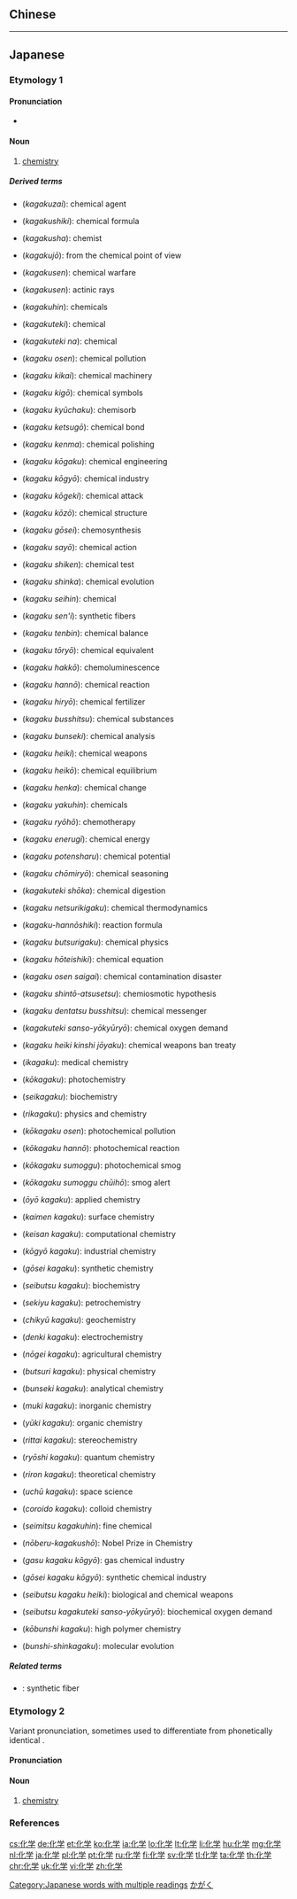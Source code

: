 {{also|化學}}
==Chinese==
{{zh-see|化學}}

----

==Japanese==
{{wikipedia|lang=ja}}

===Etymology 1===
{{ja-kanjitab|か|がく|yomi=o}}
{{suffix|化|lang=ja|tr1=[[ka]]|t1=to [[change]] into|学|tr2=[[gaku]]|t2=[[branch]] of [[study]]|sort=かがく}}
{{rfe|lang=ja|Was it borrowed from Chinese or coined in Japan?}}

====Pronunciation====
{{ja-pron|かがく|acc=a|acc_ref=NHK,DJR,SMK5|y=ko}}
* {{homophone|sort=かがく|lang=ja|科学|家学|歌学|下学|下顎}}

====Noun====
{{ja-noun|かがく|kyu=化學|hhira=くわがく}}

# [[chemistry]]

=====Derived terms=====
{{rel-top|terms containing "化学"}}
* {{l|ja|化学剤}} (''kagakuzai''): chemical agent
* {{l|ja|化学式}} (''kagakushiki''): chemical formula
* {{l|ja|化学者}} (''kagakusha''): chemist
* {{l|ja|化学上}} (''kagakujō''): from the chemical point of view
* {{l|ja|化学戦}} (''kagakusen''): chemical warfare
* {{l|ja|化学線}} (''kagakusen''): actinic rays
* {{l|ja|化学品}} (''kagakuhin''): chemicals
* {{l|ja|化学的}} (''kagakuteki''): chemical
* {{l|ja|化学的な}} (''kagakuteki na''): chemical
* {{l|ja|化学汚染}} (''kagaku osen''): chemical pollution
* {{l|ja|化学機械}} (''kagaku kikai''): chemical machinery
* {{l|ja|化学記号}} (''kagaku kigō''): chemical symbols
* {{l|ja|化学吸着}} (''kagaku kyūchaku''): chemisorb
* {{l|ja|化学結合}} (''kagaku ketsugō''): chemical bond
* {{l|ja|化学研磨}} (''kagaku kenma''): chemical polishing
* {{l|ja|化学工学}} (''kagaku kōgaku''): chemical engineering
* {{l|ja|化学工業}} (''kagaku kōgyō''): chemical industry
* {{l|ja|化学攻撃}} (''kagaku kōgeki''): chemical attack
* {{l|ja|化学構造}} (''kagaku kōzō''): chemical structure
* {{l|ja|化学合成}} (''kagaku gōsei''): chemosynthesis
* {{l|ja|化学作用}} (''kagaku sayō''): chemical action
* {{l|ja|化学試験}} (''kagaku shiken''): chemical test
* {{l|ja|化学進化}} (''kagaku shinka''): chemical evolution
* {{l|ja|化学製品}} (''kagaku seihin''): chemical
* {{l|ja|化学繊維}} (''kagaku sen'i''): synthetic fibers
* {{l|ja|化学天秤}} (''kagaku tenbin''): chemical balance
* {{l|ja|化学当量}} (''kagaku tōryō''): chemical equivalent
* {{l|ja|化学発光}} (''kagaku hakkō''): chemoluminescence
* {{l|ja|化学反応}} (''kagaku hannō''): chemical reaction
* {{l|ja|化学肥料}} (''kagaku hiryō''): chemical fertilizer
* {{l|ja|化学物質}} (''kagaku busshitsu''): chemical substances
* {{l|ja|化学分析}} (''kagaku bunseki''): chemical analysis
* {{l|ja|化学兵器}} (''kagaku heiki''): chemical weapons
* {{l|ja|化学平衡}} (''kagaku heikō''): chemical equilibrium
* {{l|ja|化学変化}} (''kagaku henka''): chemical change
* {{l|ja|化学薬品}} (''kagaku yakuhin''): chemicals
* {{l|ja|化学療法}} (''kagaku ryōhō''): chemotherapy
* {{l|ja|化学エネルギー}} (''kagaku enerugī''): chemical energy
* {{l|ja|化学ポテンシャル}} (''kagaku potensharu''): chemical potential
* {{l|ja|化学調味料}} (''kagaku chōmiryō''): chemical seasoning
* {{l|ja|化学的消化}} (''kagakuteki shōka''): chemical digestion
* {{l|ja|化学熱力学}} (''kagaku netsurikigaku''): chemical thermodynamics
* {{l|ja|化学反応式}} (''kagaku-hannōshiki''): reaction formula
{{rel-mid}}
* {{l|ja|化学物理学}} (''kagaku butsurigaku''): chemical physics
* {{l|ja|化学方程式}} (''kagaku hōteishiki''): chemical equation
* {{l|ja|化学汚染災害}} (''kagaku osen saigai''): chemical contamination disaster
* {{l|ja|化学浸透圧説}} (''kagaku shintō-atsusetsu''): chemiosmotic hypothesis
* {{l|ja|化学伝達物質}} (''kagaku dentatsu busshitsu''): chemical messenger
* {{l|ja|化学的酸素要求量}} (''kagakuteki sanso-yōkyūryō''): chemical oxygen demand
* {{l|ja|化学兵器禁止条約}} (''kagaku heiki kinshi jōyaku''): chemical weapons ban treaty
* {{l|ja|医化学}} (''ikagaku''): medical chemistry
* {{l|ja|光化学}} (''kōkagaku''): photochemistry
* {{l|ja|生化学}} (''seikagaku''): biochemistry
* {{l|ja|理化学}} (''rikagaku''): physics and chemistry
* {{l|ja|光化学汚染}} (''kōkagaku osen''): photochemical pollution
* {{l|ja|光化学反応}} (''kōkagaku hannō''): photochemical reaction
* {{l|ja|光化学スモッグ}} (''kōkagaku sumoggu''): photochemical smog
* {{l|ja|光化学スモッグ注意報}} (''kōkagaku sumoggu chūihō''): smog alert
* {{l|ja|応用化学}} (''ōyō kagaku''): applied chemistry
* {{l|ja|界面化学}} (''kaimen kagaku''): surface chemistry
* {{l|ja|計算化学}} (''keisan kagaku''): computational chemistry
* {{l|ja|工業化学}} (''kōgyō kagaku''): industrial chemistry
* {{l|ja|合成化学}} (''gōsei kagaku''): synthetic chemistry
* {{l|ja|生物化学}} (''seibutsu kagaku''): biochemistry
* {{l|ja|石油化学}} (''sekiyu kagaku''): petrochemistry
* {{l|ja|地球化学}} (''chikyū kagaku''): geochemistry
* {{l|ja|電気化学}} (''denki kagaku''): electrochemistry
* {{l|ja|農芸化学}} (''nōgei kagaku''): agricultural chemistry
* {{l|ja|物理化学}} (''butsuri kagaku''): physical chemistry
* {{l|ja|分析化学}} (''bunseki kagaku''): analytical chemistry
* {{l|ja|無機化学}} (''muki kagaku''): inorganic chemistry
* {{l|ja|有機化学}} (''yūki kagaku''): organic chemistry
* {{l|ja|立体化学}} (''rittai kagaku''): stereochemistry
* {{l|ja|量子化学}} (''ryōshi kagaku''): quantum chemistry
* {{l|ja|理論化学}} (''riron kagaku''): theoretical chemistry
* {{l|ja|宇宙化学}} (''uchū kagaku''): space science
* {{l|ja|コロイド化学}} (''coroido kagaku''): colloid chemistry
* {{l|ja|精密化学品}} (''seimitsu kagakuhin''): fine chemical
* {{l|ja|ノーベル化学賞}} (''nōberu-kagakushō''): Nobel Prize in Chemistry
* {{l|ja|ガス化学工業}} (''gasu kagaku kōgyō''): gas chemical industry
* {{l|ja|合成化学工業}} (''gōsei kagaku kōgyō''): synthetic chemical industry
* {{l|ja|生物化学兵器}} (''seibutsu kagaku heiki''): biological and chemical weapons
* {{l|ja|生物化学的酸素要求量}} (''seibutsu kagakuteki sanso-yōkyūryō''): biochemical oxygen demand
* {{l|ja|高分子化学}} (''kōbunshi kagaku''): high polymer chemistry
* {{l|ja|分子進化学}} (''bunshi-shinkagaku''): molecular evolution
{{rel-bottom}}

=====Related terms=====
* {{ja-r|化繊|かせん}}: synthetic fiber

===Etymology 2===
{{ja-kanjitab|ばけ|がく|yomi=y}}
Variant pronunciation, sometimes used to differentiate from phonetically identical {{ja-r|科学|かがく|gloss=[[science]]}}.

====Pronunciation====
{{ja-pron|ばけがく|acc=2|acc_ref=NHK,DJR|y=y}}

====Noun====
{{ja-noun|ばけがく|kyu=化學}}

# [[chemistry]]

===References===
<references/>

[[Category:Japanese words with multiple readings]]
[[Category:ja:Chemistry|かがく]]

[[cs:化学]]
[[de:化学]]
[[et:化学]]
[[ko:化学]]
[[ia:化学]]
[[lo:化学]]
[[lt:化学]]
[[li:化学]]
[[hu:化学]]
[[mg:化学]]
[[nl:化学]]
[[ja:化学]]
[[pl:化学]]
[[pt:化学]]
[[ru:化学]]
[[fi:化学]]
[[sv:化学]]
[[tl:化学]]
[[ta:化学]]
[[th:化学]]
[[chr:化学]]
[[uk:化学]]
[[vi:化学]]
[[zh:化学]]